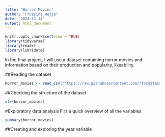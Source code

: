 ```yaml
---
title: "Horror Movies"
author: "Fruzsina Hejja"
date: "2024-12-14"
output: html_document
---
```


```r
knitr::opts_chunk$set(echo = TRUE)
library(tidyverse)
library(readr)
library(lubridate)
```

In the final project, I will use a dataset containing horror movies and information based on their production and popularity, likeability.

##Reading the dataset
```r
horror_movies <- read_csv("https://raw.githubusercontent.com/rfordatascience/tidytuesday/refs/heads/main/data/2022/2022-11-01/horror_movies.csv") #Read from the TidyTuesday github page.
```
##Checking the structure of the dataset
```r
str(horror_movies)
```
#Exploratory data analysis
Firs a quick overview of all the variables
```r
summary(horror_movies)
```
##Creating and exploring the year variable
```r

```

